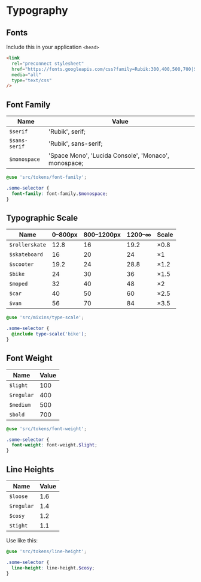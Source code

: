 
<Meta title="Styles | Typography" />

# Typography

## Fonts

Include this in your application `<head>`

```html
<link
  rel="preconnect stylesheet"
  href="https://fonts.googleapis.com/css?family=Rubik:300,400,500,700|Space+Mono"
  media="all"
  type="text/css"
/>
```

## Font Family

Name          | Value
--------------|-----------------------------------------------------
`$serif`      | 'Rubik', serif;
`$sans-serif` | 'Rubik', sans-serif;
`$monospace`  | 'Space Mono', 'Lucida Console', 'Monaco', monospace;

```scss
@use 'src/tokens/font-family';

.some-selector {
  font-family: font-family.$monospace;
}
```

## Typographic Scale

Name           | 0–800px | 800–1200px | 1200–∞ | Scale
---------------|---------|------------|--------|-----------
`$rollerskate` | 12.8    | 16         | 19.2   | &times;0.8
`$skateboard`  | 16      | 20         | 24     | &times;1
`$scooter`     | 19.2    | 24         | 28.8   | &times;1.2
`$bike`        | 24      | 30         | 36     | &times;1.5
`$moped`       | 32      | 40         | 48     | &times;2
`$car`         | 40      | 50         | 60     | &times;2.5
`$van`         | 56      | 70         | 84     | &times;3.5

```scss
@use 'src/mixins/type-scale';

.some-selector {
  @include type-scale('bike');
}
```

## Font Weight

Name       | Value
-----------|------
`$light`   | 100
`$regular` | 400
`$medium`  | 500
`$bold`    | 700

```scss
@use 'src/tokens/font-weight';

.some-selector {
  font-weight: font-weight.$light;
}
```

## Line Heights

Name       | Value
-----------|------
`$loose`   | 1.6
`$regular` | 1.4
`$cosy`    | 1.2
`$tight`   | 1.1

Use like this:

```scss
@use 'src/tokens/line-height';

.some-selector {
  line-height: line-height.$cosy;
}
```
